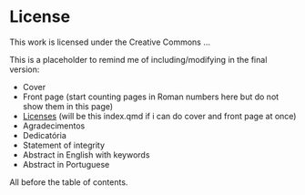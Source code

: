 # License {.unnumbered .unlisted}

```{=latex}
\pagenumbering{roman}
\thispagestyle{empty}
```
This work is licensed under the Creative Commons ...

This is a placeholder to remind me of including/modifying in the final version:

-   Cover
-   Front page (start counting pages in Roman numbers here but do not show them in this page)
-   [Licenses](https://creativecommons.org/licenses/#licenses) (will be this index.qmd if i can do cover and front page at once)
-   Agradecimentos
-   Dedicatória
-   Statement of integrity
-   Abstract in English with keywords
-   Abstract in Portuguese

All before the table of contents.
